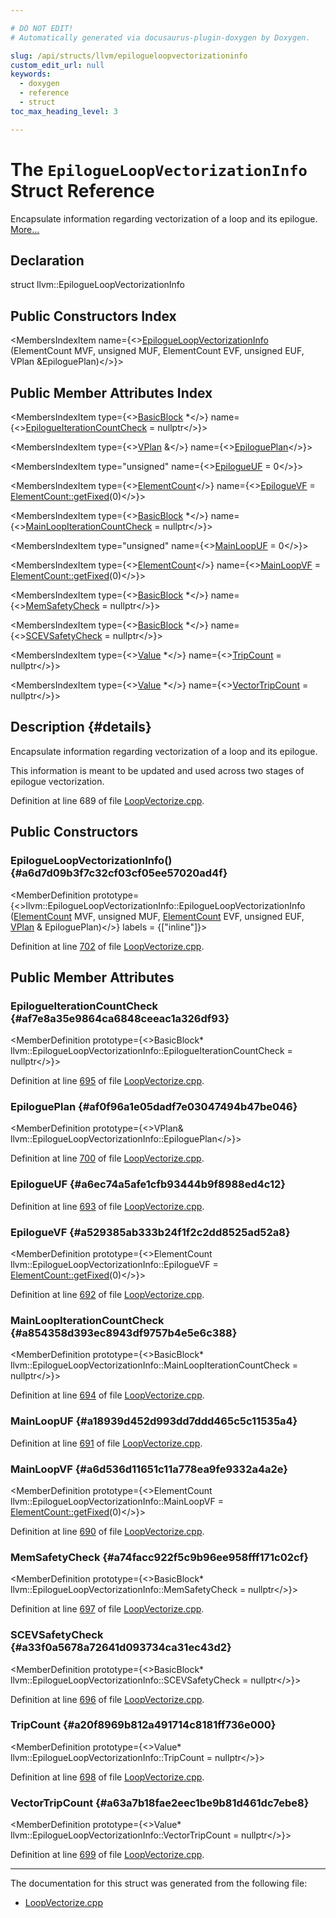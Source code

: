 ```yaml
---

# DO NOT EDIT!
# Automatically generated via docusaurus-plugin-doxygen by Doxygen.

slug: /api/structs/llvm/epilogueloopvectorizationinfo
custom_edit_url: null
keywords:
  - doxygen
  - reference
  - struct
toc_max_heading_level: 3

---
```





# The `EpilogueLoopVectorizationInfo` Struct Reference

<DoxygenPage pluginConfig={pluginConfig}>

Encapsulate information regarding vectorization of a loop and its epilogue. <a href="#details">More...</a>

## Declaration

<CodeBlock>struct llvm::EpilogueLoopVectorizationInfo</CodeBlock>

## Public Constructors Index

<MembersIndex>

<MembersIndexItem
  name={<><a href="#a6d7d09b3f7c32cf03cf05ee57020ad4f">EpilogueLoopVectorizationInfo</a> (ElementCount MVF, unsigned MUF, ElementCount EVF, unsigned EUF, VPlan &amp;EpiloguePlan)</>}>
</MembersIndexItem>

</MembersIndex>

## Public Member Attributes Index

<MembersIndex>

<MembersIndexItem
  type={<><a href="/docs/api/classes/llvm/basicblock">BasicBlock</a> &#42;</>}
  name={<><a href="#af7e8a35e9864ca6848ceeac1a326df93">EpilogueIterationCountCheck</a> = nullptr</>}>
</MembersIndexItem>

<MembersIndexItem
  type={<><a href="/docs/api/classes/llvm/vplan">VPlan</a> &amp;</>}
  name={<><a href="#af0f96a1e05dadf7e03047494b47be046">EpiloguePlan</a></>}>
</MembersIndexItem>

<MembersIndexItem
  type="unsigned"
  name={<><a href="#a6ec74a5afe1cfb93444b9f8988ed4c12">EpilogueUF</a> = 0</>}>
</MembersIndexItem>

<MembersIndexItem
  type={<><a href="/docs/api/classes/llvm/elementcount">ElementCount</a></>}
  name={<><a href="#a529385ab333b24f1f2c2dd8525ad52a8">EpilogueVF</a> = <a href="/docs/api/classes/llvm/elementcount/#a584cb8dfa0090b33a969c4dda27337f6">ElementCount::getFixed</a>(0)</>}>
</MembersIndexItem>

<MembersIndexItem
  type={<><a href="/docs/api/classes/llvm/basicblock">BasicBlock</a> &#42;</>}
  name={<><a href="#a854358d393ec8943df9757b4e5e6c388">MainLoopIterationCountCheck</a> = nullptr</>}>
</MembersIndexItem>

<MembersIndexItem
  type="unsigned"
  name={<><a href="#a18939d452d993dd7ddd465c5c11535a4">MainLoopUF</a> = 0</>}>
</MembersIndexItem>

<MembersIndexItem
  type={<><a href="/docs/api/classes/llvm/elementcount">ElementCount</a></>}
  name={<><a href="#a6d536d11651c11a778ea9fe9332a4a2e">MainLoopVF</a> = <a href="/docs/api/classes/llvm/elementcount/#a584cb8dfa0090b33a969c4dda27337f6">ElementCount::getFixed</a>(0)</>}>
</MembersIndexItem>

<MembersIndexItem
  type={<><a href="/docs/api/classes/llvm/basicblock">BasicBlock</a> &#42;</>}
  name={<><a href="#a74facc922f5c9b96ee958fff171c02cf">MemSafetyCheck</a> = nullptr</>}>
</MembersIndexItem>

<MembersIndexItem
  type={<><a href="/docs/api/classes/llvm/basicblock">BasicBlock</a> &#42;</>}
  name={<><a href="#a33f0a5678a72641d093734ca31ec43d2">SCEVSafetyCheck</a> = nullptr</>}>
</MembersIndexItem>

<MembersIndexItem
  type={<><a href="/docs/api/classes/llvm/value">Value</a> &#42;</>}
  name={<><a href="#a20f8969b812a491714c8181ff736e000">TripCount</a> = nullptr</>}>
</MembersIndexItem>

<MembersIndexItem
  type={<><a href="/docs/api/classes/llvm/value">Value</a> &#42;</>}
  name={<><a href="#a63a7b18fae2eec1be9b81d461dc7ebe8">VectorTripCount</a> = nullptr</>}>
</MembersIndexItem>

</MembersIndex>

## Description {#details}

Encapsulate information regarding vectorization of a loop and its epilogue.

This information is meant to be updated and used across two stages of epilogue vectorization.

Definition at line 689 of file <a href="/docs/api/files/lib/lib/transforms/lib/transforms/vectorize/loopvectorize-cpp">LoopVectorize.cpp</a>.

<SectionDefinition>

## Public Constructors

### EpilogueLoopVectorizationInfo() {#a6d7d09b3f7c32cf03cf05ee57020ad4f}

<MemberDefinition
  prototype={<>llvm::EpilogueLoopVectorizationInfo::EpilogueLoopVectorizationInfo (<a href="/docs/api/classes/llvm/elementcount">ElementCount</a> MVF, unsigned MUF, <a href="/docs/api/classes/llvm/elementcount">ElementCount</a> EVF, unsigned EUF, <a href="/docs/api/classes/llvm/vplan">VPlan</a> &amp; EpiloguePlan)</>}
  labels = {["inline"]}>

Definition at line <a href="/docs/api/files/lib/lib/transforms/lib/transforms/vectorize/loopvectorize-cpp/#l00702">702</a> of file <a href="/docs/api/files/lib/lib/transforms/lib/transforms/vectorize/loopvectorize-cpp">LoopVectorize.cpp</a>.
</MemberDefinition>

</SectionDefinition>

<SectionDefinition>

## Public Member Attributes

### EpilogueIterationCountCheck {#af7e8a35e9864ca6848ceeac1a326df93}

<MemberDefinition
  prototype={<>BasicBlock&#42; llvm::EpilogueLoopVectorizationInfo::EpilogueIterationCountCheck = nullptr</>}>

Definition at line <a href="/docs/api/files/lib/lib/transforms/lib/transforms/vectorize/loopvectorize-cpp/#l00695">695</a> of file <a href="/docs/api/files/lib/lib/transforms/lib/transforms/vectorize/loopvectorize-cpp">LoopVectorize.cpp</a>.
</MemberDefinition>

### EpiloguePlan {#af0f96a1e05dadf7e03047494b47be046}

<MemberDefinition
  prototype={<>VPlan&amp; llvm::EpilogueLoopVectorizationInfo::EpiloguePlan</>}>

Definition at line <a href="/docs/api/files/lib/lib/transforms/lib/transforms/vectorize/loopvectorize-cpp/#l00700">700</a> of file <a href="/docs/api/files/lib/lib/transforms/lib/transforms/vectorize/loopvectorize-cpp">LoopVectorize.cpp</a>.
</MemberDefinition>

### EpilogueUF {#a6ec74a5afe1cfb93444b9f8988ed4c12}

<MemberDefinition
  prototype="unsigned llvm::EpilogueLoopVectorizationInfo::EpilogueUF = 0">

Definition at line <a href="/docs/api/files/lib/lib/transforms/lib/transforms/vectorize/loopvectorize-cpp/#l00693">693</a> of file <a href="/docs/api/files/lib/lib/transforms/lib/transforms/vectorize/loopvectorize-cpp">LoopVectorize.cpp</a>.
</MemberDefinition>

### EpilogueVF {#a529385ab333b24f1f2c2dd8525ad52a8}

<MemberDefinition
  prototype={<>ElementCount llvm::EpilogueLoopVectorizationInfo::EpilogueVF = <a href="/docs/api/classes/llvm/elementcount/#a584cb8dfa0090b33a969c4dda27337f6">ElementCount::getFixed</a>(0)</>}>

Definition at line <a href="/docs/api/files/lib/lib/transforms/lib/transforms/vectorize/loopvectorize-cpp/#l00692">692</a> of file <a href="/docs/api/files/lib/lib/transforms/lib/transforms/vectorize/loopvectorize-cpp">LoopVectorize.cpp</a>.
</MemberDefinition>

### MainLoopIterationCountCheck {#a854358d393ec8943df9757b4e5e6c388}

<MemberDefinition
  prototype={<>BasicBlock&#42; llvm::EpilogueLoopVectorizationInfo::MainLoopIterationCountCheck = nullptr</>}>

Definition at line <a href="/docs/api/files/lib/lib/transforms/lib/transforms/vectorize/loopvectorize-cpp/#l00694">694</a> of file <a href="/docs/api/files/lib/lib/transforms/lib/transforms/vectorize/loopvectorize-cpp">LoopVectorize.cpp</a>.
</MemberDefinition>

### MainLoopUF {#a18939d452d993dd7ddd465c5c11535a4}

<MemberDefinition
  prototype="unsigned llvm::EpilogueLoopVectorizationInfo::MainLoopUF = 0">

Definition at line <a href="/docs/api/files/lib/lib/transforms/lib/transforms/vectorize/loopvectorize-cpp/#l00691">691</a> of file <a href="/docs/api/files/lib/lib/transforms/lib/transforms/vectorize/loopvectorize-cpp">LoopVectorize.cpp</a>.
</MemberDefinition>

### MainLoopVF {#a6d536d11651c11a778ea9fe9332a4a2e}

<MemberDefinition
  prototype={<>ElementCount llvm::EpilogueLoopVectorizationInfo::MainLoopVF = <a href="/docs/api/classes/llvm/elementcount/#a584cb8dfa0090b33a969c4dda27337f6">ElementCount::getFixed</a>(0)</>}>

Definition at line <a href="/docs/api/files/lib/lib/transforms/lib/transforms/vectorize/loopvectorize-cpp/#l00690">690</a> of file <a href="/docs/api/files/lib/lib/transforms/lib/transforms/vectorize/loopvectorize-cpp">LoopVectorize.cpp</a>.
</MemberDefinition>

### MemSafetyCheck {#a74facc922f5c9b96ee958fff171c02cf}

<MemberDefinition
  prototype={<>BasicBlock&#42; llvm::EpilogueLoopVectorizationInfo::MemSafetyCheck = nullptr</>}>

Definition at line <a href="/docs/api/files/lib/lib/transforms/lib/transforms/vectorize/loopvectorize-cpp/#l00697">697</a> of file <a href="/docs/api/files/lib/lib/transforms/lib/transforms/vectorize/loopvectorize-cpp">LoopVectorize.cpp</a>.
</MemberDefinition>

### SCEVSafetyCheck {#a33f0a5678a72641d093734ca31ec43d2}

<MemberDefinition
  prototype={<>BasicBlock&#42; llvm::EpilogueLoopVectorizationInfo::SCEVSafetyCheck = nullptr</>}>

Definition at line <a href="/docs/api/files/lib/lib/transforms/lib/transforms/vectorize/loopvectorize-cpp/#l00696">696</a> of file <a href="/docs/api/files/lib/lib/transforms/lib/transforms/vectorize/loopvectorize-cpp">LoopVectorize.cpp</a>.
</MemberDefinition>

### TripCount {#a20f8969b812a491714c8181ff736e000}

<MemberDefinition
  prototype={<>Value&#42; llvm::EpilogueLoopVectorizationInfo::TripCount = nullptr</>}>

Definition at line <a href="/docs/api/files/lib/lib/transforms/lib/transforms/vectorize/loopvectorize-cpp/#l00698">698</a> of file <a href="/docs/api/files/lib/lib/transforms/lib/transforms/vectorize/loopvectorize-cpp">LoopVectorize.cpp</a>.
</MemberDefinition>

### VectorTripCount {#a63a7b18fae2eec1be9b81d461dc7ebe8}

<MemberDefinition
  prototype={<>Value&#42; llvm::EpilogueLoopVectorizationInfo::VectorTripCount = nullptr</>}>

Definition at line <a href="/docs/api/files/lib/lib/transforms/lib/transforms/vectorize/loopvectorize-cpp/#l00699">699</a> of file <a href="/docs/api/files/lib/lib/transforms/lib/transforms/vectorize/loopvectorize-cpp">LoopVectorize.cpp</a>.
</MemberDefinition>

</SectionDefinition>

<hr/>

The documentation for this struct was generated from the following file:

<ul>
<li><a href="/docs/api/files/lib/lib/transforms/lib/transforms/vectorize/loopvectorize-cpp">LoopVectorize.cpp</a></li>
</ul>

</DoxygenPage>
